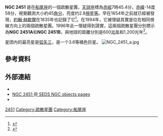 {{Infobox open cluster
| image = NGC_2451.png
| caption = NGC 2451（取自Stellarium）
| name = NGC 2451
| type = [[疏散星團|疏散星團]]
| epoch = [[J2000|J2000]]
| ra = {{RA|07|45|24.0}}<ref name=Seligman />
| dec = {{DEC|−37|57|00}}<ref name=Seligman/>
| dist_ly = 600光年（NGC 2451A），1,200 光年（NGC 2451B）<ref name=Seligman />
| appmag_v = 3<ref name=Seligman/>
| size_v = 45[[弧分|弧分]]<ref name=Seligman/>
| radius_ly =
| absmag_v =
| constellation = [[船尾座|船尾座]]
| notes =
| names = 
}}
'''NGC 2451''' 是在[[船尾座|船尾座]]的一個疏散星團，[[天球|天球]]座標為[[赤經|赤經]]7時45.4分，[[赤緯|赤緯]]-14度58分，視覺觀測大小約45[[角分|角分]]，亮度约2.8[[視星等|視星等]]。早在1654年之前就已經被{{link-en|喬瓦尼·巴皮斯塔·霍迪納|Giovanni Battista Hodierna }}發現，[[約翰·赫歇爾|約翰·赫歇爾]]在1835年也記錄了它<ref name=Seligman>{{cite web|last1=Seligman|first1=Courtney|title=Celestial Atlas: NGC Objects: NGC 2450 - 2499|url=http://cseligman.com/text/atlas/ngc24a.htm#2451|website=cseligman.com|accessdate=10 July 2015|archiveurl=https://www.webcitation.org/6Zuy1gwMu?url=http://cseligman.com/text/atlas/ngc24a.htm#2451|archivedate=2015-07-10|url-status=dead|dead-url=no}}</ref>。在1994年，它被懷疑其實是位在相同視線方向上的兩個疏散星團。1996年此一懷疑得到證實，這兩個疏散星團分別標示為'''NGC 2451A'''和'''NGC 2451B'''，與地球的距離分別是600[[光年|光年]]和1,200光年<ref>{{cite journal
 | author=Pöhnl, H. | author2=Maitzen, H. M. | author3=Paunzen, E.
 | title=On the evolutionary status of chemically peculiar stars of the upper main sequence
 | journal=[[Astronomy_and_Astrophysics|Astronomy and Astrophysics]] | volume=402
 | pages=247–252 |date=April 2003
 | doi=10.1051/0004-6361:20030266
 | bibcode=2003A&A...402..247P |arxiv = astro-ph/0303189 }}</ref>。

星团内的最亮星是[[弧矢三|弧矢三]]，是一个3.6等橘色巨星。
[[File:NGC_2451_a.jpg|thumb]]

== 參考資料 ==
{{reflist}}

== 外部連結 ==
* {{commonscat-inline}}
* [http://messier.seds.org/xtra/ngc/n2451.html NGC 2451 @ SEDS NGC objects pages]{{Wayback|url=http://messier.seds.org/xtra/ngc/n2451.html |date=20200202135111 }}
* {{WikiSky}}


{{Ngc25}}
{{Sky|07|45.4|00|-|37|58|00|671}}

[[Category:NGC天體|2451]]
[[Category:疏散星團|Category:疏散星團]]
[[Category:船尾座|Category:船尾座]]

{{star-cluster-stub}}